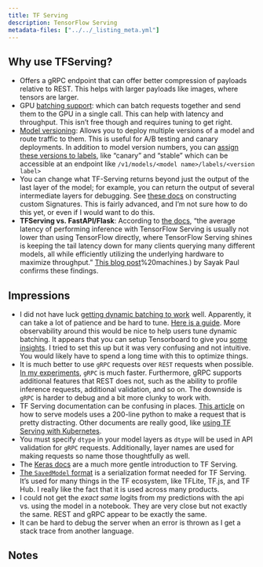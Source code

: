 ```yaml
---
title: TF Serving
description: TensorFlow Serving
metadata-files: ["../../_listing_meta.yml"]
---
```


## Why use TFServing?

- Offers a gRPC endpoint that can offer better compression of payloads relative to REST.  This helps with larger payloads like images, where tensors are larger. 
- GPU [batching support](https://www.tensorflow.org/tfx/serving/serving_config#batching_configuration): which can batch requests together and send them to the GPU in a single call.  This can help with latency and throughput.  This isn't free though and requires tuning to get right.
-  [Model versioning](https://www.tensorflow.org/tfx/serving/serving_config#serving_a_specific_version_of_a_model):  Allows you to deploy multiple versions of a model and route traffic to them.  This is useful for A/B testing and canary deployments.  In addition to model version numbers, you can [assign these versions to labels](https://www.tensorflow.org/tfx/serving/serving_config#batching_configuration), like "canary" and "stable" which can be accessible at an endpoint like `/v1/models/<model name>/labels/<version label>`
- You can change what TF-Serving returns beyond just the output of the last layer of the model; for example, you can return the output of several intermediate layers for debugging.  See [these docs](https://keras.io/examples/keras_recipes/tf_serving/#custom-signature) on constructing custom Signatures.  This is fairly advanced, and I'm not sure how to do this yet, or even if I would want to do this.
- **TFServing vs. FastAPI/Flask**:  According to [the docs](https://www.tensorflow.org/tfx/serving/performance#objectives), "the average latency of performing inference with TensorFlow Serving is usually not lower than using TensorFlow directly, where TensorFlow Serving shines is keeping the tail latency down for many clients querying many different models, all while efficiently utilizing the underlying hardware to maximize throughput."  [This blog post](https://medium.com/google-developer-experts/load-testing-tensorflow-serving-and-fastapi-on-gke-411bc14d96b2#:~:text=FastAPI%20tends%20to%20perform%20better,more%20CPU%20and%20RAM)%20machines.) by Sayak Paul confirms these findings.

## Impressions

- I did not have luck [getting dynamic batching to work](./gpu.ipynb) well.  Apparently, it can take a lot of patience and be hard to tune. [Here is a guide](https://github.com/tensorflow/serving/blob/master/tensorflow_serving/batching/README.md#batch-scheduling-parameters-and-tuning).  More observability around this would be nice to help users tune dynamic batching.  It appears that you can setup Tensorboard to give you [some insights](https://github.com/tensorflow/serving/blob/master/tensorflow_serving/g3doc/tensorboard.md).  I tried to set this up but it was very confusing and not intuitive.  You would likely have to spend a long time with this to optimize things.
- It is much better to use `gRPC` requests over `REST` requests when possible.  [In my experiments](./gpu.ipynb), `gRPC` is much faster.  Furthermore, gRPC supports additional features that REST does not, such as the ability to profile inference requests, additional validation, and so on.  The downside is `gRPC` is harder to debug and a bit more clunky to work with.
- TF Serving documentation can be confusing in places.  [This article](https://www.tensorflow.org/tfx/serving/serving_basic) on how to serve models uses a 200-line python to make a request that is pretty distracting.  Other documents are really good, like [using TF Serving with Kubernetes](https://www.tensorflow.org/tfx/serving/serving_kubernetes).
- You must specify `dtype` in your model layers as `dtype` will be used in API validation for `gRPC` requests.  Additionally, layer names are used for making requests so name those thoughtfully as well. 
- The [Keras docs](https://keras.io/examples/keras_recipes/tf_serving/) are a much more gentle introduction to TF Serving. 
- [The `SavedModel` format](https://www.tensorflow.org/guide/saved_model) is a serialization format needed for TF Serving. It's used for many things in the TF ecosystem, like TFLite, TF.js, and TF Hub.  I really like the fact that it is used across many products.
- I could not get the _exact same_ logits from my predictions with the api vs. using the model in a notebook.  They are very close but not exactly the same.  REST and gRPC appear to be exactly the same.
- It can be hard to debug the server when an error is thrown as I get a stack trace from another language.

## Notes